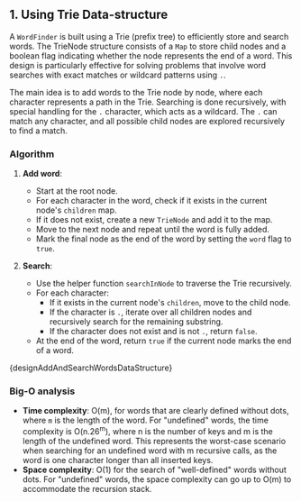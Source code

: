 

## 1. Using Trie Data-structure

A `WordFinder` is built using a Trie (prefix tree) to efficiently store and search words. The TrieNode structure consists of a `Map` to store child nodes and a boolean flag indicating whether the node represents the end of a word. This design is particularly effective for solving problems that involve word searches with exact matches or wildcard patterns using `.`.

The main idea is to add words to the Trie node by node, where each character represents a path in the Trie. Searching is done recursively, with special handling for the `.` character, which acts as a wildcard. The `.` can match any character, and all possible child nodes are explored recursively to find a match.

### Algorithm

1. **Add word**:

   - Start at the root node.
   - For each character in the word, check if it exists in the current node's `children` map.
   - If it does not exist, create a new `TrieNode` and add it to the map.
   - Move to the next node and repeat until the word is fully added.
   - Mark the final node as the end of the word by setting the `word` flag to `true`.

2. **Search**:
   - Use the helper function `searchInNode` to traverse the Trie recursively.
   - For each character:
     - If it exists in the current node's `children`, move to the child node.
     - If the character is `.`, iterate over all children nodes and recursively search for the remaining substring.
     - If the character does not exist and is not `.`, return `false`.
   - At the end of the word, return `true` if the current node marks the end of a word.

<MDXCodeBlock>{designAddAndSearchWordsDataStructure}</MDXCodeBlock>

### Big-O analysis

- **Time complexity**: O(m), for words that are clearly defined without dots, where `m` is the length of the word. For "undefined" words, the time complexity is O(n.26<sup>m</sup>), where n is the number of keys and m is the length of the undefined word. This represents the worst-case scenario when searching for an undefined word with m recursive calls, as the word is one character longer than all inserted keys.
- **Space complexity**: O(1) for the search of "well-defined" words without dots. For "undefined" words, the space complexity can go up to O(m) to accommodate the recursion stack.
